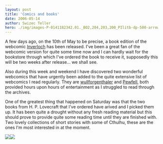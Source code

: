 ```yaml
---
layout: post
title: 'Comics and books'
date: 2006-05-14
author: Swizec Teller
hero: ./img/images-P-0141182342.01._BO2,204,203,200_PIlitb-dp-500-arrow,TopRight,32,-59_AA240_SH20_SCLZZZZZZZ_.jpg
---
```

A few days ago, on the 10th of May to be precise, a book edition of the webcomic [Inverloch](http://seraph-inn.com) has been released. I've been a great fan of the webcomic version for quite some time now and I can hardly wait for the bookstore through which I've ordered the book to receive it, supposedly this will be two weeks after release... we shall see.  
  
Also during this week and weekend I have discovered two wonderful webcomics that have urgently been added to the quite extensive list of webcomics I read regularly. They are [wullforgenthaler](http://www.wulffmorgenthaler.com/) and [Pewfell](http://www.pewfell.com), both provided hours upon hours of entertainment as I struggled to read through the archives.  
  
One of the greatest thing that happened on Saturday was that the two books from H. P. Lovecraft that I've ordered have arived and I picked them up. It has been quite a drought without any fresh reading material but this should prove to provide quite some reading time until they are finished with. Two lovely collections of short stories with some of Cthulhu, these are the ones I'm most interested in at the moment.  
  


![](./img/images-P-0141182342.01._BO2,204,203,200_PIlitb-dp-500-arrow,TopRight,32,-59_AA240_SH20_SCLZZZZZZZ_.jpg)![](./img/images-P-0345350804.01._BO2,204,203,200_PIsitb-dp-500-arrow,TopRight,45,-64_AA240_SH20_SCLZZZZZZZ_.jpg)
